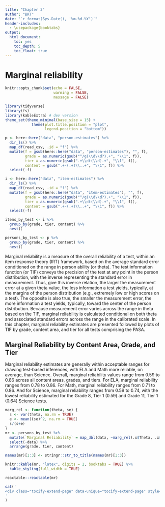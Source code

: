 ```yaml
---
title: "Chapter 3"
author: "BRT"
date: "`r format(Sys.Date(), '%m-%d-%Y')`"
header-includes:
  - \usepackage{booktabs}
output:
  html_document:
    toc: yes
    toc_depth: 5
    toc_float: true
---
```


# Marginal reliability

```r
knitr::opts_chunk$set(echo = FALSE,
                      warning = FALSE,
                      message = FALSE)

library(tidyverse)
library(fs)
library(kableExtra) # dev version
theme_set(theme_minimal(base_size = 15) +
            theme(plot.title.position = "plot",
                  legend.position = "bottom"))
```

```r
p <- here::here("data", "person-estimates") %>% 
  dir_ls() %>% 
  map_df(read_csv, .id = "f") %>% 
  mutate(f = gsub(here::here("data", "person-estimates"), "", f),
         grade = as.numeric(gsub("^/g(\\d\\d?).+", "\\1", f)),
         tier = as.numeric(gsub(".+\\dt(\\d).+", "\\1", f)),
         content = gsub(".+-(.+)\\..+", "\\1", f)) %>% 
  select(-f) 

i <- here::here("data", "item-estimates") %>% 
  dir_ls() %>% 
  map_df(read_csv, .id = "f") %>% 
  mutate(f = gsub(here::here("data", "item-estimates"), "", f),
         grade = as.numeric(gsub("^/g(\\d\\d?).+", "\\1", f)),
         tier = as.numeric(gsub(".+\\dt(\\d).+", "\\1", f)),
         content = gsub(".+-(.+)\\..+", "\\1", f)) %>% 
  select(-f)

items_by_test <- i %>% 
  group_by(grade, tier, content) %>% 
  nest()

persons_by_test <- p %>% 
  group_by(grade, tier, content) %>% 
  nest()
```

Marginal reliability is a measure of the overall reliability of a test, within an item response theory (IRT) framework, based on the average standard error conditioned on the range in person ability (or theta). The test information function (or TIF) conveys the precision of the test at any point in the person distribution, with the inverse representing the standard error in measurement. Thus, give this inverse relation, the larger the measurement error at a given theta value, the less information a test yields, typically, at the margins of the person distribution (e.g., extremely low or high scores on a test). The opposite is also true, the smaller the measurement error, the more information a test yields, typically, toward the center of the person distribution. Because measurement error varies across the range in theta based on the TIF, marginal reliability is calculated conditional on both theta and associated standard errors across the range in the calibrated scale. In this chapter, marginal reliability estimates are presented followed by plots of TIF by grade, content area, and tier for all tests comprising the PASA.

## Marginal Reliability by Content Area, Grade, and Tier

Marginal reliability estimates are generally within acceptable ranges for drawing test-based inferences, with ELA and Math more reliable, on average, than Science. Overall, marginal reliability values range from 0.59 to 0.86 across all content areas, grades, and tiers. For ELA, marginal reliability ranges from 0.78 to 0.86. For Math, marginal reliability ranges from 0.71 to 0.86. And for Science, marginal reliability ranges from 0.59 to 0.74, with the lowest reliability estimated for the Grade 8, Tier 1 (0.59) and Grade 11, Tier 1 (0.64) Science tests.

```r
marg_rel <- function(theta, se) {
  s <- var(theta, na.rm = TRUE)
  e <- mean((se)^2, na.rm = TRUE)
  s/(s+e)
}
mr <- persons_by_test %>% 
  mutate(`Marginal Reliability` = map_dbl(data, ~marg_rel(.x$Theta, .x$SE))) %>% 
  select(-data) %>% 
  arrange(grade, tier, content)

names(mr)[1:3] <- stringr::str_to_title(names(mr)[1:3])
```

```r
knitr::kable(mr, "latex", digits = 2, booktabs = TRUE) %>% 
  kable_styling(full_width = TRUE)
```

```r
reactable::reactable(mr)
```

```r
cat('
<div class="tocify-extend-page" data-unique="tocify-extend-page" style="height: 0;"></div>
'
)
```